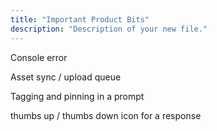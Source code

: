 ```yaml
---
title: "Important Product Bits"
description: "Description of your new file."
---
```



Console error

Asset sync / upload queue

Tagging and pinning in a prompt

thumbs up / thumbs down icon for a response